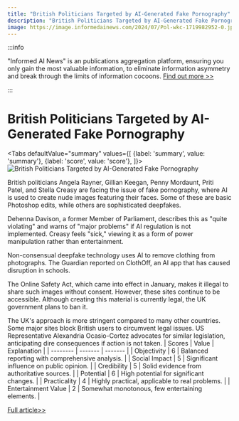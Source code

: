 ```yaml
---
title: "British Politicians Targeted by AI-Generated Fake Pornography"
description: "British Politicians Targeted by AI-Generated Fake Pornography"
image: https://image.informedainews.com/2024/07/Pol-wkc-1719982952-0.jpg
---
```



:::info

"Informed AI News" is an publications aggregation platform, ensuring you only gain the most valuable information, to eliminate information asymmetry and break through the limits of information cocoons.  [Find out more >>](/)

:::

# British Politicians Targeted by AI-Generated Fake Pornography


<Tabs
	defaultValue="summary"
	values={[
	{label: 'summary', value: 'summary'},
	{label: 'score', value: 'score'},
]}>
<TabItem value="summary">
<img
  src="https://image.informedainews.com/2024/07/Pol-wkc-1719982952-0.jpg"
  alt="British Politicians Targeted by AI-Generated Fake Pornography"
/>



British politicians Angela Rayner, Gillian Keegan, Penny Mordaunt, Priti Patel, and Stella Creasy are facing the issue of fake pornography, where AI is used to create nude images featuring their faces. Some of these are basic Photoshop edits, while others are sophisticated deepfakes.

Dehenna Davison, a former Member of Parliament, describes this as "quite violating" and warns of "major problems" if AI regulation is not implemented. Creasy feels "sick," viewing it as a form of power manipulation rather than entertainment.

Non-consensual deepfake technology uses AI to remove clothing from photographs. The Guardian reported on ClothOff, an AI app that has caused disruption in schools.

The Online Safety Act, which came into effect in January, makes it illegal to share such images without consent. However, these sites continue to be accessible. Although creating this material is currently legal, the UK government plans to ban it.

The UK's approach is more stringent compared to many other countries. Some major sites block British users to circumvent legal issues. US Representative Alexandria Ocasio-Cortez advocates for similar legislation, anticipating dire consequences if action is not taken.
</TabItem>
<TabItem value="score">
	| Scores     | Value   | Explanation |
	| -------- | ------- | ------- |
	| Objectivity  | 6    | Balanced reporting with comprehensive analysis.    |
	| Social Impact | 5     | Significant influence on public opinion.    |
	| Credibility    | 5    | Solid evidence from authoritative sources.    |
	| Potential    | 6    | High potential for significant changes.    |
	| Practicality    | 4    | Highly practical, applicable to real problems.    |
	| Entertainment Value    | 2    | Somewhat monotonous, few entertaining elements.    |
</TabItem>
</Tabs>

[Full article>>](https://www.theguardian.com/technology/article/2024/jul/01/british-female-politicians-targeted-by-fake-pornography)
